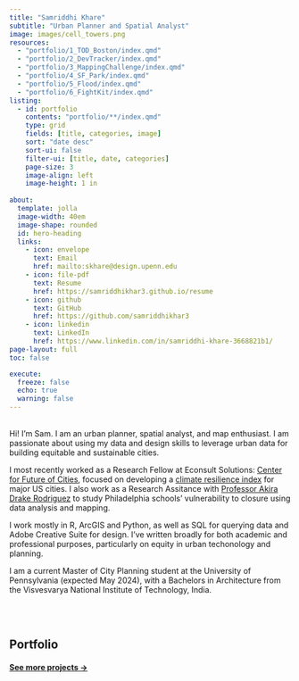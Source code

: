 ```yaml
---
title: "Samriddhi Khare"
subtitle: "Urban Planner and Spatial Analyst"
image: images/cell_towers.png
resources: 
  - "portfolio/1_TOD_Boston/index.qmd"
  - "portfolio/2_DevTracker/index.qmd"
  - "portfolio/3_MappingChallenge/index.qmd"
  - "portfolio/4_SF_Park/index.qmd"
  - "portfolio/5_Flood/index.qmd"
  - "portfolio/6_FightKit/index.qmd"
listing:
  - id: portfolio
    contents: "portfolio/**/index.qmd"
    type: grid
    fields: [title, categories, image]
    sort: "date desc"
    sort-ui: false
    filter-ui: [title, date, categories]
    page-size: 3
    image-align: left
    image-height: 1 in
    
about:
  template: jolla
  image-width: 40em
  image-shape: rounded
  id: hero-heading
  links:
    - icon: envelope
      text: Email
      href: mailto:skhare@design.upenn.edu
    - icon: file-pdf
      text: Resume
      href: https://samriddhikhar3.github.io/resume
    - icon: github
      text: GitHub
      href: https://github.com/samriddhikhar3
    - icon: linkedin
      text: LinkedIn
      href: https://www.linkedin.com/in/samriddhi-khare-3668821b1/ 
page-layout: full
toc: false

execute: 
  freeze: false
  echo: true
  warning: false
---
```

::: {#hero-heading}
<br>
Hi! I'm Sam. I am an urban planner, spatial analyst, and map enthusiast. I am passionate about using my data and design skills to leverage urban data for building equitable and sustainable cities. 

I most recently worked as a Research Fellow at Econsult Solutions: [Center for Future of Cities](https://econsultsolutions.com/future-cities/future-cities-agenda/#:~:text=ESI%20Center%20for%20the%20Future%20of%20Cities%20brings%20together%20experts,organizations%20working%20in%20urban%20settings.), focused on developing a [climate resilience index](https://econsultsolutions.com/climate-resilience-index-2023-update/) for major US cities. I also work as a Research Assitance with [Professor Akira Drake Rodriguez](https://www.akirarodriguez.com/about) to study Philadelphia schools' vulnerability to closure using data analysis and mapping. 

I work mostly in R, ArcGIS and Python, as well as SQL for querying data and Adobe Creative Suite for design. I've written broadly for both academic and professional purposes, particularly on equity in urban techonology and planning. 

I am a current Master of City Planning student at the University of Pennsylvania (expected May 2024), with a Bachelors in Architecture from the Visvesvarya National Institute of Technology, India.

:::

<br><br>



## Portfolio

::: {#portfolio}
:::

#### [See more projects &rarr;](/portfolio/portfolio.html)